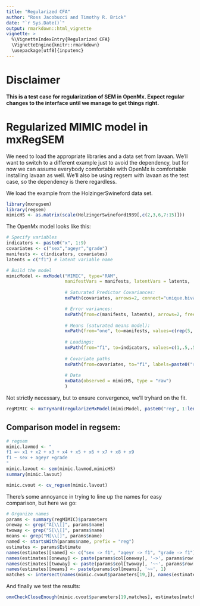 ```yaml
---
title: "Regularized CFA"
author: "Ross Jacobucci and Timothy R. Brick"
date: "`r Sys.Date()`"
output: rmarkdown::html_vignette
vignette: >
  %\VignetteIndexEntry{Regularized CFA}
  \VignetteEngine{knitr::rmarkdown}
  \usepackage[utf8]{inputenc}
---
```


# Disclaimer
**This is a test case for regularization of SEM in OpenMx.  Expect regular changes to the interface until we manage to get things right.
**

# Regularized MIMIC model in mxRegSEM
We need to load the appropriate libraries and a data set from lavaan. We'll want to switch to a different example just to avoid the dependency, but for now we can assume everybody comfortable with OpenMx is comfortable installing lavaan as well.  We'll also be using regsem with lavaan as the test case, so the dependency is there regardless.

We load the example from the HolzingerSwineford data set. 

```r
library(mxregsem)
library(regsem)
mimicHS <- as.matrix(scale(HolzingerSwineford1939[,c(2,3,6,7:15)]))
```


The OpenMx model looks like this:

```r
# Specify variables
indicators <- paste0("x", 1:9)
covariates <- c("sex","ageyr","grade")
manifests <- c(indicators, covariates)
latents = c("f1") # latent variable name

# Build the model
mimicModel <- mxModel("MIMIC", type="RAM", 
                      manifestVars = manifests, latentVars = latents,
                      
                      # Saturated Predictor Covariances:
                      mxPath(covariates, arrows=2, connect="unique.bivariate", free=TRUE, values=-.2),

                      # Error variances:
                      mxPath(from=c(manifests, latents), arrows=2, free=TRUE, values=1),
                      
                      # Means (saturated means model):
                      mxPath(from="one", to=manifests, values=c(rep(5, length(indicators)), rep(1, length(covariates))), free=FALSE),
                      
                      # Loadings:
                      mxPath(from="f1", to=indicators, values=c(1,.5,.5,2,2,2,.5,.5,.5), free=c(FALSE, rep(TRUE, length(indicators)-1))),
                      
                      # Covariate paths
                      mxPath(from=covariates, to="f1", labels=paste0("reg", 1:length(covariates))),
                      
                      # Data
                      mxData(observed = mimicHS, type = "raw")
                      )
```

Not strictly necessary, but to ensure convergence, we'll tryhard on the fit.

```r
regMIMIC <- mxTryHard(regularizeMxModel(mimicModel, paste0("reg", 1:length(covariates)), penalty_value = 50, penalty_function = "lasso"))
```


## Comparison model in regsem:

```r
# regsem
mimic.lavmod <- "
f1 =~ x1 + x2 + x3 + x4 + x5 + x6 + x7 + x8 + x9
f1 ~ sex + ageyr +grade
"
mimic.lavout <- sem(mimic.lavmod,mimicHS)
summary(mimic.lavout)

mimic.cvout <- cv_regsem(mimic.lavout)
```


There's some annoyance in trying to line up the names for easy comparison, but here we go:

```r
# Organize names
params <- summary(regMIMIC)$parameters
oneway <- grep("A[\\[]", params$name)
twoway <- grep("S[\\[]", params$name)
means <- grep("M[\\[]", params$name)
named <- startsWith(params$name, prefix = "reg")
estimates <- params$Estimate
names(estimates)[named] <- c("sex -> f1", "ageyr -> f1", "grade -> f1")
names(estimates)[oneway] <- paste(params$col[oneway], '->', params$row[oneway])
names(estimates)[twoway] <- paste(params$col[twoway], '~~', params$row[twoway])
names(estimates)[means] <- paste(params$col[means], '~~', 1)
matches <- intersect(names(mimic.cvout$parameters[19,]), names(estimates))
```

And finally we test the results:

```r
omxCheckCloseEnough(mimic.cvout$parameters[19,matches], estimates[matches], .05) # First approximation.
```
